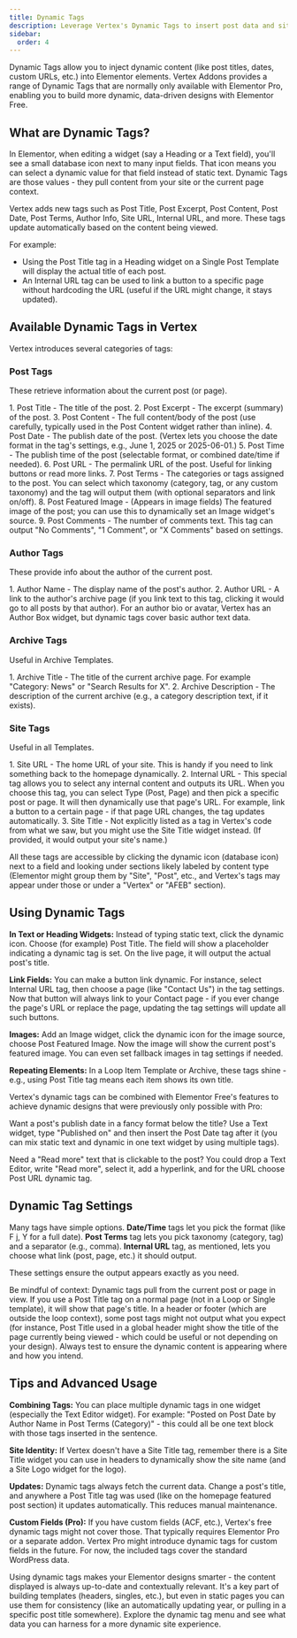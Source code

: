 ```yaml
---
title: Dynamic Tags
description: Leverage Vertex's Dynamic Tags to insert post data and site information (title, dates, author, etc.) into Elementor designs dynamically.
sidebar:
  order: 4
---
```


Dynamic Tags allow you to inject dynamic content (like post titles, dates, custom URLs, etc.) into Elementor elements. Vertex Addons provides a range of Dynamic Tags that are normally only available with Elementor Pro, enabling you to build more dynamic, data-driven designs with Elementor Free.

## What are Dynamic Tags?

In Elementor, when editing a widget (say a Heading or a Text field), you'll see a small database icon next to many input fields. That icon means you can select a dynamic value for that field instead of static text. Dynamic Tags are those values - they pull content from your site or the current page context.

Vertex adds new tags such as Post Title, Post Excerpt, Post Content, Post Date, Post Terms, Author Info, Site URL, Internal URL, and more. These tags update automatically based on the content being viewed.

For example:

- Using the Post Title tag in a Heading widget on a Single Post Template will display the actual title of each post.
- An Internal URL tag can be used to link a button to a specific page without hardcoding the URL (useful if the URL might change, it stays updated).

## Available Dynamic Tags in Vertex

Vertex introduces several categories of tags:

### Post Tags

These retrieve information about the current post (or page).

<Steps>
1. Post Title - The title of the post.
2. Post Excerpt - The excerpt (summary) of the post.
3. Post Content - The full content/body of the post (use carefully, typically used in the Post Content widget rather than inline).
4. Post Date - The publish date of the post. (Vertex lets you choose the date format in the tag's settings, e.g., June 1, 2025 or 2025-06-01.)
5. Post Time - The publish time of the post (selectable format, or combined date/time if needed).
6. Post URL - The permalink URL of the post. Useful for linking buttons or read more links.
7. Post Terms - The categories or tags assigned to the post. You can select which taxonomy (category, tag, or any custom taxonomy) and the tag will output them (with optional separators and link on/off).
8. Post Featured Image - (Appears in image fields) The featured image of the post; you can use this to dynamically set an Image widget's source.
9. Post Comments - The number of comments text. This tag can output "No Comments", "1 Comment", or "X Comments" based on settings.
</Steps>

### Author Tags

These provide info about the author of the current post.

<Steps>
1. Author Name - The display name of the post's author.
2. Author URL - A link to the author's archive page (if you link text to this tag, clicking it would go to all posts by that author).
For an author bio or avatar, Vertex has an Author Box widget, but dynamic tags cover basic author text data.
</Steps>

### Archive Tags

Useful in Archive Templates.

<Steps>
1. Archive Title - The title of the current archive page. For example "Category: News" or "Search Results for X".
2. Archive Description - The description of the current archive (e.g., a category description text, if it exists).
</Steps>

### Site Tags

Useful in all Templates.

<Steps>
1. Site URL - The home URL of your site. This is handy if you need to link something back to the homepage dynamically.
2. Internal URL - This special tag allows you to select any internal content and outputs its URL. When you choose this tag, you can select Type (Post, Page) and then pick a specific post or page. It will then dynamically use that page's URL. For example, link a button to a certain page - if that page URL changes, the tag updates automatically.
3. Site Title - Not explicitly listed as a tag in Vertex's code from what we saw, but you might use the Site Title widget instead. (If provided, it would output your site's name.)
</Steps>

All these tags are accessible by clicking the dynamic icon (database icon) next to a field and looking under sections likely labeled by content type (Elementor might group them by "Site", "Post", etc., and Vertex's tags may appear under those or under a "Vertex" or "AFEB" section).

## Using Dynamic Tags

**In Text or Heading Widgets:** Instead of typing static text, click the dynamic icon. Choose (for example) Post Title. The field will show a placeholder indicating a dynamic tag is set. On the live page, it will output the actual post's title.

**Link Fields:** You can make a button link dynamic. For instance, select Internal URL tag, then choose a page (like "Contact Us") in the tag settings. Now that button will always link to your Contact page - if you ever change the page's URL or replace the page, updating the tag settings will update all such buttons.

**Images:** Add an Image widget, click the dynamic icon for the image source, choose Post Featured Image. Now the image will show the current post's featured image. You can even set fallback images in tag settings if needed.

**Repeating Elements:** In a Loop Item Template or Archive, these tags shine - e.g., using Post Title tag means each item shows its own title.

Vertex's dynamic tags can be combined with Elementor Free's features to achieve dynamic designs that were previously only possible with Pro:

Want a post's publish date in a fancy format below the title? Use a Text widget, type "Published on" and then insert the Post Date tag after it (you can mix static text and dynamic in one text widget by using multiple tags).

Need a "Read more" text that is clickable to the post? You could drop a Text Editor, write "Read more", select it, add a hyperlink, and for the URL choose Post URL dynamic tag.

## Dynamic Tag Settings

Many tags have simple options. **Date/Time** tags let you pick the format (like F j, Y for a full date). **Post Terms** tag lets you pick taxonomy (category, tag) and a separator (e.g., comma). **Internal URL** tag, as mentioned, lets you choose what link (post, page, etc.) it should output.

These settings ensure the output appears exactly as you need.

<Aside type="caution">Be mindful of context: Dynamic tags pull from the current post or page in view. If you use a Post Title tag on a normal page (not in a Loop or Single template), it will show that page's title. In a header or footer (which are outside the loop context), some post tags might not output what you expect (for instance, Post Title used in a global header might show the title of the page currently being viewed - which could be useful or not depending on your design). Always test to ensure the dynamic content is appearing where and how you intend.</Aside>

## Tips and Advanced Usage

**Combining Tags:** You can place multiple dynamic tags in one widget (especially the Text Editor widget). For example: "Posted on Post Date by Author Name in Post Terms (Category)" - this could all be one text block with those tags inserted in the sentence.

**Site Identity:** If Vertex doesn't have a Site Title tag, remember there is a Site Title widget you can use in headers to dynamically show the site name (and a Site Logo widget for the logo).

**Updates:** Dynamic tags always fetch the current data. Change a post's title, and anywhere a Post Title tag was used (like on the homepage featured post section) it updates automatically. This reduces manual maintenance.

**Custom Fields (Pro):** If you have custom fields (ACF, etc.), Vertex's free dynamic tags might not cover those. That typically requires Elementor Pro or a separate addon. Vertex Pro might introduce dynamic tags for custom fields in the future. For now, the included tags cover the standard WordPress data.

Using dynamic tags makes your Elementor designs smarter - the content displayed is always up-to-date and contextually relevant. It's a key part of building templates (headers, singles, etc.), but even in static pages you can use them for consistency (like an automatically updating year, or pulling in a specific post title somewhere). Explore the dynamic tag menu and see what data you can harness for a more dynamic site experience.
